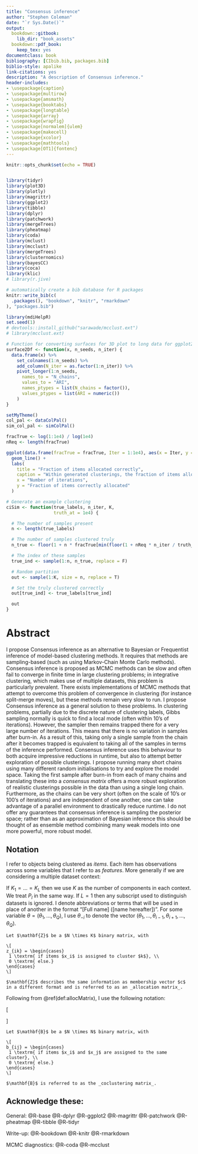 ```yaml
--- 
title: "Consensus inference"
author: "Stephen Coleman"
date: "`r Sys.Date()`"
output:
  bookdown::gitbook:
    lib_dir: "book_assets"
  bookdown::pdf_book:
    keep_tex: yes
documentclass: book
bibliography: [CIbib.bib, packages.bib]
biblio-style: apalike
link-citations: yes
description: "A description of Consensus inference."
header-includes:
- \usepackage{caption}
- \usepackage{multirow}
- \usepackage{amsmath}
- \usepackage{booktabs}
- \usepackage{longtable}
- \usepackage{array}
- \usepackage{wrapfig}
- \usepackage[normalem]{ulem}
- \usepackage{makecell}
- \usepackage{xcolor}
- \usepackage{mathtools}
- \usepackage[OT1]{fontenc}
---
```


```r
knitr::opts_chunk$set(echo = TRUE)


library(tidyr)
library(plot3D)
library(plotly)
library(magrittr)
library(ggplot2)
library(tibble)
library(dplyr)
library(patchwork)
library(mergeTrees)
library(pheatmap)
library(coda)
library(mclust)
library(mcclust)
library(mergeTrees)
library(clusternomics)
library(bayesCC)
library(coca)
library(klic)
# library(r.jive)

# automatically create a bib database for R packages
knitr::write_bib(c(
  .packages(), "bookdown", "knitr", "rmarkdown"
), "packages.bib")

library(mdiHelpR)
set.seed(1)
# devtools::install_github("sarawade/mcclust.ext")
# library(mcclust.ext)

# Function for converting surfaces for 3D plot to long data for ggplot2
surface2Df <- function(x, n_seeds, n_iter) {
  data.frame(x) %>%
    set_colnames(1:n_seeds) %>%
    add_column(N_iter = as.factor(1:n_iter)) %>%
    pivot_longer(1:n_seeds,
      names_to = "N_chains",
      values_to = "ARI",
      names_ptypes = list(N_chains = factor()),
      values_ptypes = list(ARI = numeric())
    )
}

setMyTheme()
col_pal <- dataColPal()
sim_col_pal <- simColPal()

fracTrue <- log(1:1e4) / log(1e4)
nReq <- length(fracTrue)

ggplot(data.frame(fracTrue = fracTrue, Iter = 1:1e4), aes(x = Iter, y = fracTrue)) +
  geom_line() +
  labs(
    title = "Fraction of items allocated correctly",
    caption = "Within generated clusterings, the fraction of items allocated correctly as a function of the ``chain length''. ",
    x = "Number of iterations",
    y = "Fraction of items correctly allocated"
  )

# Generate an example clustering
ciSim <- function(true_labels, n_iter, K,
                  truth_at = 1e4) {

  # The number of samples present
  n <- length(true_labels)

  # The number of samples clustered truly
  n_true <- floor(1 + n * fracTrue[min(floor(1 + nReq * n_iter / truth_at), nReq)])

  # The index of these samples
  true_ind <- sample(1:n, n_true, replace = F)

  # Random partition
  out <- sample(1:K, size = n, replace = T)

  # Set the truly clustered correctly
  out[true_ind] <- true_labels[true_ind]

  out
}
```

\newcommand{\argmin}[1]{\underset{#1}{\operatorname{argmin}}}
\newcommand{\argmax}[1]{\underset{#1}{\operatorname{argmax}}}


# Abstract {-#abstract}

I propose Consensus inference as an alternative to Bayesian or Frequentist inference of model-based clustering methods. It requires that methods are sampling-based (such as using Markov-Chain Monte Carlo methods). Consensus inference is proposed as MCMC methods can be slow and often fail to converge in finite time in large clustering problems; in integrative clustering, which makes use of multiple datasets, this problem is particularly prevalent. There exists implementations of MCMC methods that attempt to overcome this problem of convergence in clustering (for instance split-merge moves), but these methods remain very slow to run. I propose Consensus inference as a general solution to these problems. In clustering problems, partially due to the discrete nature of clustering labels, Gibbs sampling normally is quick to find a local mode (often within 10's of iterations). However, the sampler then remains trapped there for a very large number of iterations. This means that there is no variation in samples after burn-in. As a result of this, taking only a single sample from the chain after it becomes trapped is equivalent to taking all of the samples in terms of the inference performed. Consensus inference uses this behaviour to both acquire impressive reductions in runtime, but also to attempt better exploration of possible clusterings. I propose running many short chains using many different random initialisations to try and explore the model space. Taking the first sample after burn-in from each of many chains and translating these into a _consensus matrix_ offers a more robust exploration of realistic clusterings possible in the data than using a single long chain. Furthermore, as the chains can be very short (often on the scale of 10's or 100's of iterations) and are independent of one another, one can take advantage of a parallel environment to drastically reduce runtime. I do not offer any guarantees that consensus inference is sampling the posterior space; rather than as an approximation of Bayesian inference this should be thought of as ensemble method combining many weak models into one more powerful, more robust model. 

<!-- I offer empirical evidence from simulations and real data from the Cancer Genome Atlas to show that Consensus inference does perform comparably to Bayesian and Frequentist inference in many scenarios, even outperforming these approaches in some. -->

## Notation {-}

I refer to objects being clustered as _items_. Each item has observations across some variables that I refer to as _features_. More generally if we are considering a multiple dataset context: 

\newcommand{\myG}[1]{\textnormal{\fontencoding{OT1}\fontfamily{eiadtt}\selectfont {#1} \normalfont}}


\begin{eqnarray}
N & & \textrm{The number of items in each dataset.} \\
L & & \textrm{The number of datasets present.} \\
P_l & & \textrm{The number of features in the $lth$ dataset.} \\
K_l & & \textrm{The number of components present in the $lth$ dataset.} \\
S & & \textrm{The number of components present in the global context (if applicable).} \\
X &= (X_1, \ldots, X_L) & \textrm{The datasets.} \\
X_l &= (x_{l1}, \ldots, x_{lN}) & \textrm{The observed data for the $lth$ dataset.} \\
% c &= (c_1, \ldots, c_L) & \textrm{ The membership vectors for each dataset (our latent variable).} \\
c_l &= (c_{l1}, \ldots, c_{lN}) & \textrm{The membership vector in the $lth$ dataset.} \\
\varsigma &= (\varsigma_1, \ldots, \varsigma_N) & \textrm{The global allocation vector (if applicable).} \\
\pi_l &= (\pi_{l1,}\ldots, \pi_{lK_l}) & \textrm{The mixture weights in the $lth$ context.} \\
\varpi &= (\varpi_1, \ldots, \varpi_G) & \textrm{The mixture weights for the global components (if present).}
\end{eqnarray}

If $K_1 = \ldots = K_L$ then we use $K$ as the number of components in each 
context. We treat $P_l$ in the same way. If $L=1$ then any subscript used to distinguish datasets is ignored. I denote abbreviations or terms that  will be used in place of another in the format "[Full name] ([name hereafter])". For some variable $\theta=(\theta_1, \ldots, \theta_Q)$, I use $\theta_{-i}$ to denote the vector $(\theta_1, \ldots, \theta_{i-1}, \theta_{i+1}, \ldots, \theta_Q)$.


```definition
Let $\mathbf{Z}$ be a $N \times K$ binary matrix, with 

\[
z_{ik} = \begin{cases}
 1 \textrm{ if items $x_i$ is assigned to cluster $k$}, \\
 0 \textrm{ else.}
\end{cases}
\]

$\mathbf{Z}$ describes the same information as membership vector $c$ in a different format and is referred to as an _allocation matrix_.
```

Following from \@ref(def:allocMatrix), I use the following notation:

\[
\begin{aligned}
\sum_{k=1}^K z_{ik} &= 1 \textrm{ for all $i \in \{1, \ldots, N\}$ }\\
N_k &= \sum_{i=1}^N z_{ik}  \\
\mu_k &= \frac{1}{N_k} \sum_{i=1}^N z_{ik} x_i \textrm{ for all $k \in \{1, \ldots, K\}$}
\end{aligned}
\]

```definition
Let $\mathbf{B}$ be a $N \times N$ binary matrix, with 

\[
b_{ij} = \begin{cases}
 1 \textrm{ if items $x_i$ and $x_j$ are assigned to the same cluster}, \\
 0 \textrm{ else.}
\end{cases}
\]

$\mathbf{B}$ is referred to as the _coclustering matrix_.
```

## Acknowledge these:
General:
@R-base
@R-dplyr
@R-ggplot2
@R-magrittr
@R-patchwork
@R-pheatmap
@R-tibble
@R-tidyr

Write-up:
@R-bookdown
@R-knitr
@R-rmarkdown

MCMC diagnostics:
@R-coda
@R-mcclust